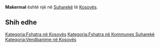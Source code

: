 {{Fshat në 
 | Emri                = Makermal
 | EmriAlt                = 
 | NAME_SHORT_FORM=      
 | NAME_GENERIC=      
 | NAME_SORT_NAME_RO=      MAKERMAL
 | FULL_NAME_RO = Makermal
 | FULL_NAME_ND_RO=Makermal
 | SORT_NAME_RG=MAKERMAL
 | FULL_NAME_RG=Makermal
 | FULL_NAME_ND_RG=Makermal
 | SRP_NAME_SHORT_FORM=      
 | SRP_NAME_GENERIC=      
 | SRP_NAME_SORT_NAME_RO=      
 | SRP_FULL_NAME_RO = 
 | SRP_FULL_NAME_ND_RO=
 | SRP_SORT_NAME_RG=
 | SRP_FULL_NAME_RG=
 | SRP_FULL_NAME_ND_RG=
 | Emri (Rasa dhanore) = 
 | Figura              = 
 | Shteti              = Kosovo
 | Komuna              = Suharekë
 | Kodi postar         = 
 | Sipërfaqja          = 

 | Popullsia           = 

 | Regj. i popullsisë  = 
 | Dend. e popullsisë  = 
 | Faqja zyrtare       = 
 <!--- Koordinatat ----> 
 | Gjerësia            = 42.682222
 | Gjatësia            = 20.805556
 | Lartësia            = 
}}
'''Makermal''' është një [[]] në [[Suharekë]] të [[Kosovës]].

<!-- == Gjeografia == -->
<!-- == Historia == -->
<!-- == Demografia == -->
== Shih edhe ==
{{Komuna Suharekë}}
{{Kosovo-Administrata-Cung}}

[[Kategoria:Fshatra në Kosovës]]
[[Kategoria:Fshatra në Kommunes Suharekë]]
[[Kategoria:Vendbanime në Kosovës]]